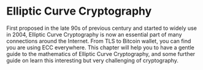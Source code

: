 # Elliptic Curve Cryptography

First proposed in the late 90s of previous century and started to widely use in 2004, Elliptic Curve Cryptography is now an essential part of many connections around the Internet. From TLS to Bitcoin wallet, you can find you are using ECC everywhere. This chapter will help you to have a gentle guide to the mathematics of Elliptic Curve Cryptography, and some further guide on learn this interesting but very challenging of cryptography. 

